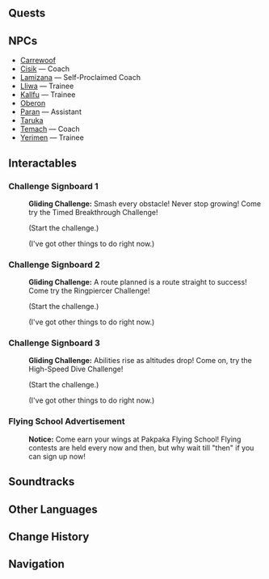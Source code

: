 {{Location Infobox
|image        = <gallery>
Scorchwind Trial Grounds.png|In-game
Scorchwind Trial Grounds Map Template.png|Map
</gallery>
|type         = Point of Interest
|map_level    = 
|subarea      = 
|area         = Tezcatepetonco Range
|region       = Natlan
}}
{{Location Intro|description=<p>It is a training ground located south of [["Masters of the Night-Wind"]] that serves as the base of the '''Pakpaka Flying School'''. The school specializes in flying with [[Qucusaurus|Qucusaur]]s and appears to be run by the [[Flower-Feather Clan]].</p>}}
<!--
==Points of Interest==
{{Locations by Category Table|type=Points of Interest}}
-->
==Quests==
{{Quests by Category List|Scorchwind Trial Grounds Quests|heo=1}}

==NPCs==
* [[Carrewoof]]
* [[Cisik]] &mdash; Coach
* [[Lamizana]] &mdash; Self-Proclaimed Coach
* [[Lliwa]] &mdash; Trainee
* [[Kallfu]] &mdash; Trainee
* [[Oberon]]
* [[Paran]] &mdash; Assistant
* [[Taruka]]
* [[Temach]] &mdash; Coach
* [[Yerimen]] &mdash; Trainee

==Interactables==
===Challenge Signboard 1===
{{Dialogue Start}}
:'''Gliding Challenge:''' Smash every obstacle! Never stop growing! Come try the Timed Breakthrough Challenge!
:{{DIcon}} (Start the challenge.)
:{{DIcon}} (I've got other things to do right now.)
{{Dialogue End}}

===Challenge Signboard 2===
{{Dialogue Start}}
:'''Gliding Challenge:''' A route planned is a route straight to success! Come try the Ringpiercer Challenge!
:{{DIcon}} (Start the challenge.)
:{{DIcon}} (I've got other things to do right now.)
{{Dialogue End}}

===Challenge Signboard 3===
{{Dialogue Start}}
:'''Gliding Challenge:''' Abilities rise as altitudes drop! Come on, try the High-Speed Dive Challenge!
:{{DIcon}} (Start the challenge.)
:{{DIcon}} (I've got other things to do right now.)
{{Dialogue End}}

===Flying School Advertisement===
{{Dialogue Start}}
:'''Notice:''' Come earn your wings at Pakpaka Flying School! Flying contests are held every now and then, but why wait till "then" if you can sign up now!
{{Dialogue End}}
<!--
==Descriptions==
{{Description/Viewpoint|}}
-->
==Soundtracks==
{{Soundtracks by Category Table|type=location}}
<!--
==Lore==

==Gallery==
<gallery>

</gallery>

==Video Guides==
{{EVT
|video   = 
|caption = 
}}
-->
==Other Languages==
{{Other Languages
|en       = Scorchwind Trial Grounds
|zhs      = 焚风试炼处
|zhs_rm   = 
|zht      = 焚風試煉處
|zht_rm   = 
|zh_tl    = 
|ja       = 風炎の試練場
|ja_rm    = 
|ja_tl    = 
|ko       = 열풍 시험장
|ko_tl    = 
|es       = Zona de Pruebas Vientopírico
|es_tl    = Pyrowind Trials Zone
|fr       = Terrain d'épreuve du vent-feu
|fr_tl    = Fire-Wind Trial Ground
|ru       = Тестовая площадка огненного вихря
|ru_tl    = 
|th       = สถานที่ทดสอบสายลมแผดเผา
|th_rm    = 
|th_tl    = 
|vi       = Khu Thí Luyện Gió Nóng
|vi_tl    = 
|de       = Flammenwind-Prüfgründe
|de_tl    = 
|id       = Scorchwind Trial Grounds
|pt       = Campos de Julgamento do Vento Abrasador
|pt_tl    = Trial Field of the Scorching Wind
|tr       = Yakıcı Rüzgar İmtihan Alanı
|tr_tl    = 
|it       = Terre della Prova del Vento Rovente
|it_tl    = 
}}

==Change History==
{{Change History|5.2}}

==Navigation==
{{PoI Navbox|Natlan}}